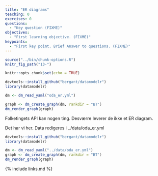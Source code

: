```yaml
---
title: "ER diagrams"
teaching: 0
exercises: 0
questions:
  - "Key question (FIXME)"
objectives:
  - "First learning objective. (FIXME)"
keypoints:
  - "First key point. Brief Answer to questions. (FIXME)"
---
```


```r
source("../bin/chunk-options.R")
knitr_fig_path("13-")
```

```r
knitr::opts_chunk$set(echo = TRUE)
```

```r
devtools::install_github("bergant/datamodelr")
library(datamodelr)

dm <- dm_read_yaml("oda_er.yml")

graph <- dm_create_graph(dm, rankdir = "BT")
dm_render_graph(graph)
```

Folketingets API kan nogen ting. 
Desværre leverer de ikke et ER diagram.

Det har vi her. Data redigeres i ../data/oda_er.yml

```r
devtools::install_github("bergant/datamodelr")
library(datamodelr)

dm <- dm_read_yaml("../data/oda_er.yml")
graph <- dm_create_graph(dm, rankdir = "BT")
dm_render_graph(graph)
```

{% include links.md %}